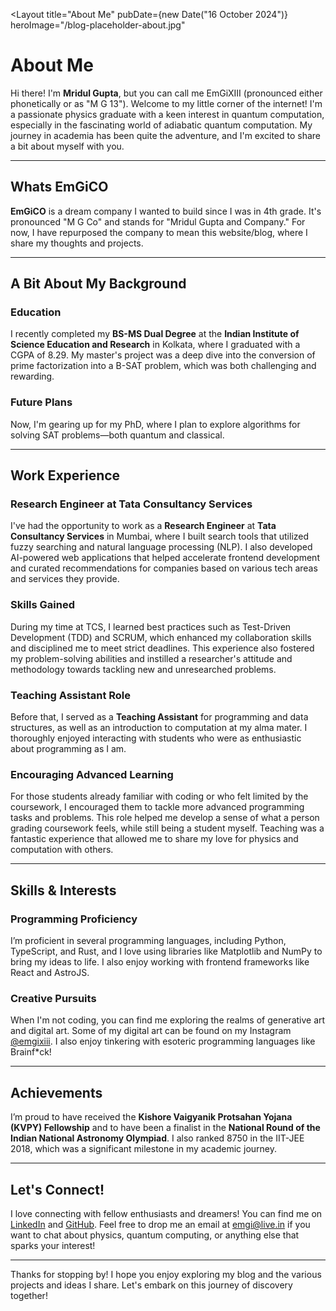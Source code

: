 
<Layout
  title="About Me"
  pubDate={new Date("16 October 2024")}
  heroImage="/blog-placeholder-about.jpg"
>
# About Me

Hi there! I'm **Mridul Gupta**, but you can call me EmGiXIII (pronounced either phonetically or as "M G 13"). Welcome to my little corner of the internet! I'm a passionate physics graduate with a keen interest in quantum computation, especially in the fascinating world of adiabatic quantum computation. My journey in academia has been quite the adventure, and I'm excited to share a bit about myself with you.

---

## Whats EmGiCO

**EmGiCO** is a dream company I wanted to build since I was in 4th grade. It's pronounced "M G Co" and stands for "Mridul Gupta and Company." For now, I have repurposed the company to mean this website/blog, where I share my thoughts and projects.

---

## A Bit About My Background

### Education

I recently completed my **BS-MS Dual Degree** at the **Indian Institute of Science Education and Research** in Kolkata, where I graduated with a CGPA of 8.29. My master's project was a deep dive into the conversion of prime factorization into a B-SAT problem, which was both challenging and rewarding.

### Future Plans

Now, I'm gearing up for my PhD, where I plan to explore algorithms for solving SAT problems—both quantum and classical.

---

## Work Experience

### Research Engineer at Tata Consultancy Services

I've had the opportunity to work as a **Research Engineer** at **Tata Consultancy Services** in Mumbai, where I built search tools that utilized fuzzy searching and natural language processing (NLP). I also developed AI-powered web applications that helped accelerate frontend development and curated recommendations for companies based on various tech areas and services they provide.

### Skills Gained

During my time at TCS, I learned best practices such as Test-Driven Development (TDD) and SCRUM, which enhanced my collaboration skills and disciplined me to meet strict deadlines. This experience also fostered my problem-solving abilities and instilled a researcher's attitude and methodology towards tackling new and unresearched problems.

### Teaching Assistant Role

Before that, I served as a **Teaching Assistant** for programming and data structures, as well as an introduction to computation at my alma mater. I thoroughly enjoyed interacting with students who were as enthusiastic about programming as I am.

### Encouraging Advanced Learning

For those students already familiar with coding or who felt limited by the coursework, I encouraged them to tackle more advanced programming tasks and problems. This role helped me develop a sense of what a person grading coursework feels, while still being a student myself. Teaching was a fantastic experience that allowed me to share my love for physics and computation with others.

---

## Skills & Interests

### Programming Proficiency

I’m proficient in several programming languages, including Python, TypeScript, and Rust, and I love using libraries like Matplotlib and NumPy to bring my ideas to life. I also enjoy working with frontend frameworks like React and AstroJS.

### Creative Pursuits

When I'm not coding, you can find me exploring the realms of generative art and digital art. Some of my digital art can be found on my Instagram [@emgixiii](https://www.instagram.com/emgixiii). I also enjoy tinkering with esoteric programming languages like Brainf\*ck!

---

## Achievements

I’m proud to have received the **Kishore Vaigyanik Protsahan Yojana (KVPY) Fellowship** and to have been a finalist in the **National Round of the Indian National Astronomy Olympiad**. I also ranked 8750 in the IIT-JEE 2018, which was a significant milestone in my academic journey.

---

## Let's Connect!

I love connecting with fellow enthusiasts and dreamers! You can find me on [LinkedIn](https://www.linkedin.com/in/emgixiii/) and [GitHub](https://github.com/emgi13). Feel free to drop me an email at [emgi@live.in](mailto:emgi@live.in) if you want to chat about physics, quantum computing, or anything else that sparks your interest!

---

Thanks for stopping by! I hope you enjoy exploring my blog and the various projects and ideas I share. Let's embark on this journey of discovery together!

</Layout>
